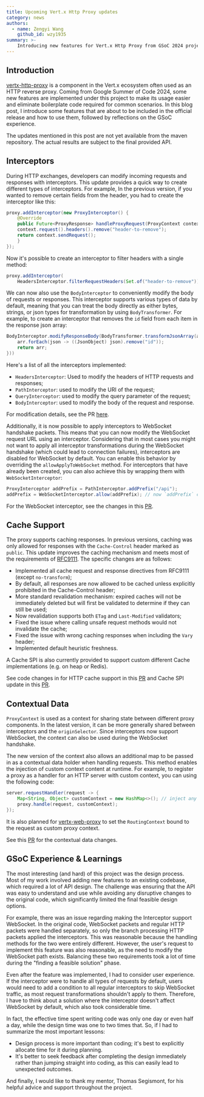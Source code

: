 ```yaml
---
title: Upcoming Vert.x Http Proxy updates
category: news
authors:
  - name: Zengyi Wang
    github_id: wzy1935
summary: >-
    Introducing new features for Vert.x Http Proxy from GSoC 2024 project.
---
```



## Introduction

[vertx-http-proxy](https://github.com/eclipse-vertx/vertx-http-proxy) is a component in the Vert.x ecosystem often used 
as an HTTP reverse proxy. Coming from Google Summer of Code 2024, some new features are implemented under this 
project to make its usage easier and eliminate boilerplate code required for common scenarios. In this blog post, I 
introduce some features that are about to be included in the official release and how to use them, followed by reflections 
on the GSoC experience.

<Alert warning>
The updates mentioned in this post are not yet available from the maven repository. The actual results are subject 
to the final provided API.
</Alert>

## Interceptors

During HTTP exchanges, developers can modify incoming requests and responses with interceptors. 
This update provides a quick way to create different types of interceptors. For example, 
In the previous version, if you wanted to remove certain fields from the header, you had to create
the interceptor like this:

```java
proxy.addInterceptor(new ProxyInterceptor() {
    @Override
    public Future<ProxyResponse> handleProxyRequest(ProxyContext context) {
    context.request().headers().remove("header-to-remove");
    return context.sendRequest();
    }
});
```

Now it's possible to create an interceptor to filter headers with a single method:

```java
proxy.addInterceptor(
    HeadersInterceptor.filterRequestHeaders(Set.of("header-to-remove")));
```

We can now also use the `BodyInterceptor` to conveniently modify the body of requests or responses. 
This interceptor supports various types of data by default, meaning that you can treat the body 
directly as either bytes, strings, or json types for transformation by using `BodyTransformer`. 
For example, to create an interceptor that removes the `id` field from each item in the 
response json array:

```java
BodyInterceptor.modifyResponseBody(BodyTransformer.transformJsonArray(arr -> {
    arr.forEach(json -> ((JsonObject) json).remove("id"));
    return arr;
}))
```

Here's a list of all the interceptors implemented:

- `HeadersInterceptor`: Used to modify the headers of HTTP requests and responses;
- `PathInterceptor`: used to modify the URI of the request;
- `QueryInterceptor`: used to modify the query parameter of the request;
- `BodyInterceptor`: used to modify the body of the request and response.

For modification details, see the PR [here](https://github.com/eclipse-vertx/vertx-http-proxy/pull/78).

Additionally, it is now possible to apply interceptors to WebSocket handshake packets. This means that you can now 
modify the WebSocket request URL using an interceptor. Considering that in most cases you might not want 
to apply all interceptor transformations during the WebSocket handshake (which could lead to connection failures), 
interceptors are disabled for WebSocket by default. You can enable this behavior by overriding the `allowApplyToWebSocket` 
method. For interceptors that have already been created, you can also achieve this by wrapping them with 
`WebSocketInterceptor`:

```java
ProxyInterceptor addPrefix = PathInterceptor.addPrefix("/api");
addPrefix = WebSocketInterceptor.allow(addPrefix); // now `addPrefix` can be applied to WebSocket	
```

For the WebSocket interceptor, see the changes in this [PR](https://github.com/eclipse-vertx/vertx-http-proxy/pull/95).

## Cache Support 

The proxy supports caching responses. In previous versions, caching was only allowed for responses with the `Cache-Control` 
header marked as `public`. This update improves the caching mechanism and meets most of the requirements of 
[RFC9111](https://www.rfc-editor.org/rfc/rfc9111.html). The specific changes are as follows:

- Implemented all cache request and response directives from RFC9111 (except `no-transform`);
- By default, all responses are now allowed to be cached unless explicitly prohibited in the Cache-Control header;
- More standard revalidation mechanism: expired caches will not be immediately deleted but will first be validated to determine if they can still be used;
- Now revalidation supports both `ETag` and `Last-Modified` validators;
- Fixed the issue where calling unsafe request methods would not invalidate the cache;
- Fixed the issue with wrong caching responses when including the `Vary` header;
- Implemented default heuristic freshness.

A Cache SPI is also currently provided to support custom different Cache implementations (e.g. on heap or Redis). 

See code changes in for HTTP cache support in this [PR](https://github.com/eclipse-vertx/vertx-http-proxy/pull/93) and 
Cache SPI update in this [PR](https://github.com/eclipse-vertx/vertx-http-proxy/pull/92).

## Contextual Data

`ProxyContext` is used as a context for sharing state between different proxy components. In the latest version, it 
can be more generally shared between interceptors and the `originSelector`. Since interceptors now support WebSocket, 
the context can also be used during the WebSocket handshake.

The new version of the context also allows an additional map to be passed in as a contextual data holder when handling 
requests. This method enables the injection of custom context content at runtime. For example, to register a proxy 
as a handler for an HTTP server with custom context, you can using the following code:

```java
server.requestHandler(request -> {
    Map<String, Object> customContext = new HashMap<>(); // inject any additional data here
    proxy.handle(request, customContext);
});
```

It is also planned for [vertx-web-proxy](https://github.com/vert-x3/vertx-web) to set the `RoutingContext` bound to 
the request as custom proxy context.

See this [PR](https://github.com/eclipse-vertx/vertx-http-proxy/pull/96) for the contextual data changes.

## GSoC Experience & Learnings

The most interesting (and hard) of this project was the design process. Most of my work involved adding new features 
to an existing codebase, which required a lot of API design. The challenge was ensuring that the API was easy to 
understand and use while avoiding any disruptive changes to the original code, which significantly limited the final 
feasible design options.

For example, there was an issue regarding making the Interceptor support WebSocket. In the original code, WebSocket 
packets and regular HTTP packets were handled separately, so only the branch processing HTTP packets applied the 
interceptors. This was reasonable because the handling methods for the two were entirely different. However, the 
user's request to implement this feature was also reasonable, as the need to modify the WebSocket path exists. 
Balancing these two requirements took a lot of time during the "finding a feasible solution" phase.

Even after the feature was implemented, I had to consider user experience. If the interceptor were to handle all 
types of requests by default, users would need to add a condition to all regular interceptors to skip WebSocket 
traffic, as most request transformations shouldn't apply to them. Therefore, I have to think about a solution where 
the interceptor doesn't affect WebSocket by default, which also took considerable time.

In fact, the effective time spent writing code was only one day or even half a day, while the design time was one 
to two times that. So, if I had to summarize the most important lessons:

- Design process is more important than coding; it's best to explicitly allocate time for it during planning.
- It's better to seek feedback after completing the design immediately rather than jumping straight into coding, as this can easily lead to unexpected outcomes.

And finally, I would like to thank my mentor, Thomas Segismont, for his helpful advice and support throughout the project.
